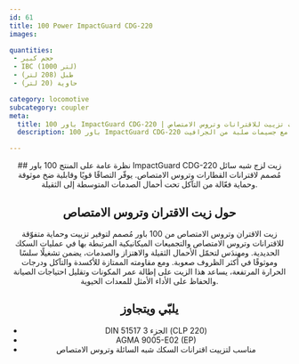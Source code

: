 ```yaml
---
id: 61
title: 100 Power ImpactGuard CDG-220
images:

quantities:
 - حجم كبير
 - IBC (1000 لتر)
 - طبل (208 لتر)
 - حاوية (20 لتر)

category: locomotive
subcategory: coupler
meta:
  title: 100 باور ImpactGuard CDG-220 | زيت تزييت للاقترانات وتروس الامتصاص
  description: 100 باور ImpactGuard CDG-220 زيت لزج شبه سائل للخدمة الشاقة مع جسيمات صلبة من الجرافيت/MoS₂ مناسب لاقترانات القطارات وتروس الامتصاص وحواف السكك. يضمن التصاقًا قويًا وحماية من التآكل وتزييتًا طويل الأمد في عمليات النقل الثقيل والمنحنيات الحادة والأحمال المرتفعة. متوافق مع DIN 51825 KP1N-20 وASTM D4950 GC-LB لأداء موثوق في قطارات الشحن والركاب والمناورة.

---
```


<Header>
  ## نظرة عامة على المنتج
  100 باور ImpactGuard CDG-220 زيت لزج شبه سائل مُصمم لاقترانات القطارات وتروس الامتصاص. يوفّر التصاقًا قويًا وقابلية ضخ موثوقة وحماية فعّالة من التآكل تحت أحمال الصدمات المتوسطة إلى الثقيلة.

  ## حول زيت الاقتران وتروس الامتصاص
  زيت الاقتران وتروس الامتصاص من 100 باور مُصمم لتوفير تزييت وحماية متفوّقة للاقترانات وتروس الامتصاص والتجميعات الميكانيكية المرتبطة بها في عمليات السكك الحديدية. ومهندَس لتحمّل الأحمال الثقيلة والاهتزاز والصدمات، يضمن تشغيلًا سلسًا وموثوقًا في أكثر الظروف صعوبة. ومع مقاومته الممتازة للأكسدة والتآكل ودرجات الحرارة المرتفعة، يساعد هذا الزيت على إطالة عمر المكونات وتقليل احتياجات الصيانة والحفاظ على الأداء الأمثل للمعدات الحيوية.

  ## يلبّي ويتجاوز
  - DIN 51517 الجزء 3 (CLP 220)
  - AGMA 9005-E02 (EP)
  - مناسب لتزييت اقترانات السكك شبه السائلة وتروس الامتصاص

</Header>
